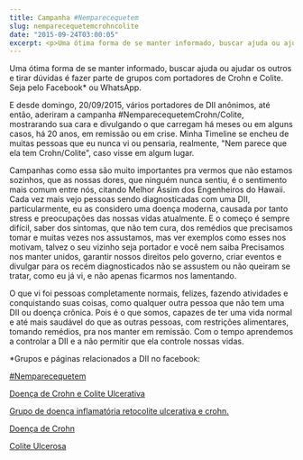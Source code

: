 ```yaml
---
title: Campanha #Nemparecequetem
slug: nemparecequetemcrohncolite
date: "2015-09-24T03:00:05"
excerpt: <p>Uma ótima forma de se manter informado, buscar ajuda ou ajudar os outros e tirar dúvidas é fazer parte de grupos com portadores de Crohn e Colite. Seja pelo Facebook* &hellip;</p>
---
```


<p>
  Uma ótima forma de se manter informado, buscar ajuda ou ajudar os outros e
  tirar dúvidas é fazer parte de grupos com portadores de Crohn e Colite. Seja
  pelo Facebook* ou WhatsApp.
</p>
<p>
  E desde domingo, 20/09/2015, vários portadores de DII anônimos, até então,
  aderiram a campanha #NemparecequetemCrohn/Colite, mostrarando sua cara e
  divulgando o que carregam há meses ou em alguns casos, há 20 anos, em remissão
  ou em crise. Minha Timeline se encheu de muitas pessoas que eu nunca vi ou
  pensaria, realmente, "Nem parece que ela tem Crohn/Colite", caso visse em
  algum lugar.
</p>
<p>
  Campanhas como essa são muito importantes pra vermos que não estamos sozinhos,
  que as nossas dores, que ninguém nunca sentiu, é o sentimento mais comum entre
  nós, citando Melhor Assim dos Engenheiros do Hawaii. Cada vez mais vejo
  pessoas sendo diagnosticadas com uma DII, particularmente, eu as considero uma
  doença moderna, causada por tanto stress e preocupações das nossas vidas
  atualmente. E o começo é sempre difícil, saber dos sintomas, que não tem cura,
  dos remédios que precisamos tomar e muitas vezes nos assustamos, mas ver
  exemplos como esses nos motivam, talvez o seu vizinho seja portador e você nem
  saiba Precisamos nos manter unidos, garantir nossos direitos pelo governo,
  criar eventos e divulgar para os recém diagnosticados não se assustem ou não
  queiram se tratar, como eu já vi, e não apenas ficarmos nos lamentando.
</p>
<p>
  O que vi foi pessoas completamente normais, felizes, fazendo atividades e
  conquistando suas coisas, como qualquer outra pessoa que não tem uma DII ou
  doença crônica. Pois é o que somos, capazes de ter uma vida normal e até mais
  saudável do que as outras pessoas, com restrições alimentares, tomando
  remédios, pra nos manter em remissão. Com o tempo aprendemos a controlar a DII
  e a não permitir que ela controle nossas vidas.
</p>
<p>*Grupos e páginas relacionados a DII no facebook:</p>
<p>
  <a href="https://www.facebook.com/nemparecequetem" target="_blank">
    #Nemparecequetem
  </a>
</p>
<p>
  <a href="https://www.facebook.com/crohnecolite" target="_blank">
    Doença de Crohn e Colite Ulcerativa
  </a>
</p>
<p>
  <a href="https://www.facebook.com/groups/dilmaguimaraes" target="_blank">
    Grupo de doença inflamatória retocolite ulcerativa e crohn.
  </a>
</p>
<p>
  <a href="https://www.facebook.com/groups/Crohn.Entreajuda/" target="_blank">
    Doença de Crohn
  </a>
</p>
<p>
  <a href="https://www.facebook.com/groups/353488072185/" target="_blank">
    Colite Ulcerosa
  </a>
</p>
